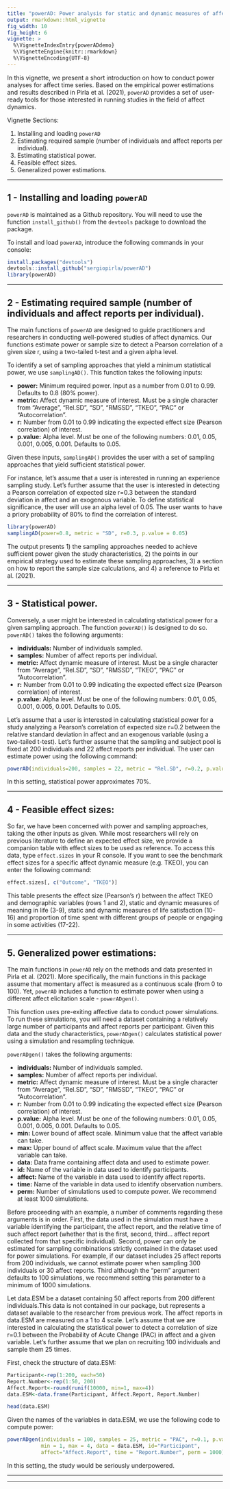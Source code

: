 ```yaml
---
title: "powerAD: Power analysis for static and dynamic measures of affect."
output: rmarkdown::html_vignette
fig_width: 10 
fig_height: 6 
vignette: >
  %\VignetteIndexEntry{powerADdemo}
  %\VignetteEngine{knitr::rmarkdown}
  %\VignetteEncoding{UTF-8}
---
```


In this vignette, we present a short introduction on how to conduct power analyses for affect time series. Based on the empirical power estimations and results described in Pirla et al. (2021), `powerAD` provides a set of user-ready tools for those interested in running studies in the field of affect dynamics.

Vignette Sections:

1. Installing and loading `powerAD`
2. Estimating required sample (number of individuals and affect reports per individual). 
3. Estimating statistical power.
4. Feasible effect sizes.
5. Generalized power estimations.

***

## 1 - Installing and loading `powerAD`

`powerAD` is maintained as a Github repository. You will need to use the function `install_github()` from the `devtools` package to download the package. 

To install and load `powerAD`, introduce the following commands in your console:

```r
install.packages("devtools")
devtools::install_github("sergiopirla/powerAD")
library(powerAD)
```

***


## 2 - Estimating required sample (number of individuals and affect reports per individual).

The main functions of `powerAD` are designed to guide practitioners and researchers in conducting well-powered studies of affect dynamics. Our functions estimate power or sample size to detect a Pearson correlation of a given size r, using a two-tailed t-test and a given alpha level. 

To identify a set of sampling approaches that yield a minimum statistical power, we use `samplingAD()`. This function takes the following inputs: 


* **power:** Minimum required power. Input as a number from 0.01 to 0.99. Defaults to 0.8 (80\% power).
* **metric:** Affect dynamic measure of interest. Must be a single character from "Average", "Rel.SD", "SD", "RMSSD", "TKEO", "PAC" or "Autocorrelation".
* **r:** Number from 0.01 to 0.99 indicating the expected effect size (Pearson correlation) of interest.
* **p.value:** Alpha level. Must be one of the following numbers: 0.01, 0.05, 0.001, 0.005, 0.001. Defaults to 0.05.

Given these inputs, `samplingAD()` provides the user with a set of sampling approaches that yield sufficient statistical power. 

For instance, let’s assume that a user is interested in running an experience sampling study. Let’s further assume that the user is interested in detecting a Pearson correlation of expected size r=0.3 between the standard deviation in affect and an exogenous variable. To define statistical significance, the user will use an alpha level of 0.05. The user wants to have a priory probability of 80% to find the correlation of interest.


```r
library(powerAD)
samplingAD(power=0.8, metric = "SD", r=0.3, p.value = 0.05)
```


The output presents 1) the sampling approaches needed to achieve sufficient power given the study characteristics, 2) the points in our empirical strategy used to estimate these sampling approaches, 3) a section on how to report the sample size calculations, and 4) a reference to Pirla et al. (2021).


***


## 3 - Statistical power.

Conversely, a user might be interested in calculating statistical power for a given sampling approach. The function `powerAD()` is designed to do so. `powerAD()` takes the following arguments: 

* **individuals:** Number of individuals sampled.
* **samples:** Number of affect reports per individual.
* **metric:** Affect dynamic measure of interest. Must be a single character from "Average", "Rel.SD", "SD", "RMSSD", "TKEO", "PAC" or "Autocorrelation".
* **r:** Number from 0.01 to 0.99 indicating the expected effect size (Pearson correlation) of interest.
* **p.value:** Alpha level. Must be one of the following numbers: 0.01, 0.05, 0.001, 0.005, 0.001. Defaults to 0.05.

Let’s assume that a user is interested in calculating statistical power for a study analyzing a Pearson's correlation of expected size r=0.2 between the relative standard deviation in affect and an exogenous variable (using a two-tailed t-test). Let’s further assume that the sampling and subject pool is fixed at 200 individuals and 22 affect reports per individual. The user can estimate power using the following command:

```r
powerAD(individuals=200, samples = 22, metric = "Rel.SD", r=0.2, p.value = 0.05)
```


In this setting, statistical power approximates 70%.


***


## 4 - Feasible effect sizes:

So far, we have been concerned with power and sampling approaches, taking the other inputs as given. While most researchers will rely on previous literature to define an expected effect size, we provide a companion table with effect sizes to be used as reference. To access this data, type `effect.sizes` in your R console. If you want to see the benchmark effect sizes for a specific affect dynamic measure (e.g. TKEO), you can enter the following command: 

```r
effect.sizes[, c("Outcome", "TKEO")]
```

This table presents the effect size (Pearson's r) between the affect TKEO and demographic variables (rows 1 and 2), static and dynamic measures of meaning in life (3-9), static and dynamic measures of life satisfaction (10-16) and proportion of time spent with different groups of people or engaging in some activities (17-22).


***

## 5. Generalized power estimations: 

The main functions in `powerAD` rely on the methods and data presented in Pirla et al. (2021). More specifically, the main functions in this package assume that momentary affect is measured as a continuous scale (from 0 to 100). Yet, `powerAD` includes a function to estimate power when using a different affect elicitation scale - `powerADgen()`.

This function uses pre-exiting affective data to conduct power simulations. To run these simulations, you will need a dataset containing a relatively large number of participants and affect reports per participant. Given this data and the study characteristics, `powerADgen()` calculates statistical power using a simulation and resampling technique. 

`powerADgen()` takes the following arguments: 

* **individuals:** Number of individuals sampled.
* **samples:** Number of affect reports per individual.
* **metric:** Affect dynamic measure of interest. Must be a single character from "Average", "Rel.SD", "SD", "RMSSD", "TKEO", "PAC" or "Autocorrelation".
* **r:** Number from 0.01 to 0.99 indicating the expected effect size (Pearson correlation) of interest.
* **p.value:** Alpha level. Must be one of the following numbers: 0.01, 0.05, 0.001, 0.005, 0.001. Defaults to 0.05.
* **min:** Lower bound of affect scale. Minimum value that the affect variable can take.
* **max:** Upper bound of affect scale. Maximum value that the affect variable can take.
* **data:** Data frame containing affect data and used to estimate power. 
* **id:** Name of the variable in data used to identify participants.
* **affect:** Name of the variable in data used to identify affect reports.
* **time:** Name of the variable in data used to identify observation numbers. 
* **perm:** Number of simulations used to compute power. We recommend at least 1000 simulations.


Before proceeding with an example, a number of comments regarding these arguments is in order. First, the data used in the simulation must have a variable identifying the participant, the affect report, and the relative time of such affect report (whether that is the first, second, third… affect report collected from that specific individual). Second, power can only be estimated for sampling combinations strictly contained in the dataset used for power simulations. For example, if our dataset includes 25 affect reports from 200 individuals, we cannot estimate power when sampling 300 individuals or 30 affect reports. Third although the “perm” argument defaults to 100 simulations, we recommend setting this parameter to a minimum of 1000 simulations.

Let data.ESM be a dataset containing 50 affect reports from 200 different individuals.This data is not contained in our package, but represents a dataset available to the researcher from previous work. The affect reports in data.ESM are measured on a 1 to 4 scale. Let’s assume that we are interested in calculating the statistical power to detect a correlation of size r=0.1 between the Probability of Acute Change (PAC) in affect and a given variable. Let’s further assume that we plan on recruiting 100 individuals and sample them 25 times. 

First, check the structure of data.ESM:

```r
Participant<-rep(1:200, each=50)
Report.Number<-rep(1:50, 200)
Affect.Report<-round(runif(10000, min=1, max=4))
data.ESM<-data.frame(Participant, Affect.Report, Report.Number)
```

```r
head(data.ESM)
```

Given the names of the variables in data.ESM, we use the following code to compute power: 

```r
powerADgen(individuals = 100, samples = 25, metric = "PAC", r=0.1, p.value = 0.05,
           min = 1, max = 4, data = data.ESM, id="Participant",
           affect="Affect.Report", time = "Report.Number", perm = 1000)
```

In this setting, the study would be seriously underpowered.  


***
***



